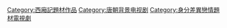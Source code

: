 [[Category:西廂記題材作品|Category:西廂記題材作品]]
[[Category:唐朝背景电视剧|Category:唐朝背景电视剧]]
[[Category:身分差異戀情題材電視劇|Category:身分差異戀情題材電視劇]]